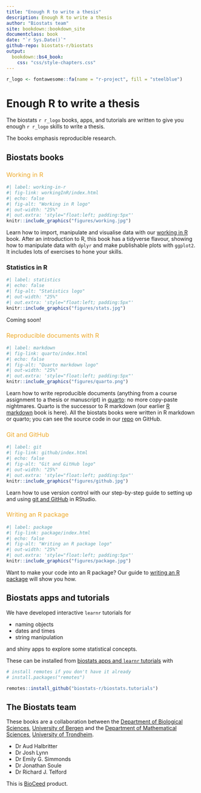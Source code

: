 ```yaml
---
title: "Enough R to write a thesis"
description: Enough R to write a thesis
author: "Biostats team"
site: bookdown::bookdown_site
documentclass: book
date: "`r Sys.Date()`"
github-repo: biostats-r/biostats
output:
  bookdown::bs4_book:
    css: "css/style-chapters.css"
---
```


```r
r_logo <- fontawesome::fa(name = "r-project", fill = "steelblue")
```

# Enough R to write a thesis {.unnumbered}

The biostats `r r_logo` books, apps, and tutorials are written to give you enough `r r_logo` skills to write a thesis.

The books emphasis reproducible research.

## Biostats books {.unnumbered}

```{=html}
<style>
a.book:link { color:#eeaa2c; text-decoration:none; font-weight:normal; }
a.book:visited { color: #eeaa2c; text-decoration:none; font-weight:normal; }
a.book:hover { color: #eeaa2c; text-decoration:underline; font-weight:normal; }
a.book:active { color: #eeaa2c; text-decoration:none; font-weight:normal; }
</style>
```
### <a class = "book" href = "workingInR/index.html">Working in R</a> {.unnumbered}

::: inline-figure
```r
#| label: working-in-r
#| fig-link: workingInR/index.html
#| echo: false
#| fig-alt: "Working in R logo"
#| out-width: "25%"
#| out.extra: 'style="float:left; padding:5px"'
knitr::include_graphics("figures/working.jpg")
```

Learn how to import, manipulate and visualise data with our [working in R](workingInR/index.html) book.
After an introduction to R, this book has a tidyverse flavour, showing how to manipulate data with `dplyr` and make publishable plots with `ggplot2`.
It includes lots of exercises to hone your skills.
:::



### Statistics in R {.unnumbered}

::: inline-figure
```r
#| label: statistics
#| echo: false
#| fig-alt: "Statistics logo"
#| out-width: "25%"
#| out.extra: 'style="float:left; padding:5px"'
knitr::include_graphics("figures/stats.jpg")
```

Coming soon!
:::

### <a class = "book" href = "rmarkdown/index.html">Reproducible documents with R</a> {.unnumbered}

::: inline-figure
```r
#| label: markdown
#| fig-link: quarto/index.html
#| echo: false
#| fig-alt: "Quarto markdown logo"
#| out-width: "25%"
#| out.extra: 'style="float:left; padding:5px"'
knitr::include_graphics("figures/quarto.png")
```

Learn how to write reproducible documents (anything from a course assignment to a thesis or manuscript) in [quarto](quarto/index.html): no more copy-paste nightmares.
Quarto is the successor to R markdown (our earlier [R markdown](rmarkdown/index.html) book is here).
All the biostats books were written in R markdown or quarto; you can see the source code in our [repo](https://github.com/biostats-r/biostats) on GitHub.
:::

### <a class = "book" href = "github/index.html">Git and GitHub</a> {.unnumbered}

::: inline-figure
```r
#| label: git
#| fig-link: github/index.html
#| echo: false
#| fig-alt: "Git and GitHub logo"
#| out-width: "25%"
#| out.extra: 'style="float:left; padding:5px"'
knitr::include_graphics("figures/github.jpg")
```

Learn how to use version control with our step-by-step guide to setting up and using [git and GitHub](github/index.html) in RStudio.
:::

### <a class = "book" href = "package/index.html">Writing an R package</a> {.unnumbered}

::: inline-figure
```r
#| label: package
#| fig-link: package/index.html
#| echo: false
#| fig-alt: "Writing an R package logo"
#| out-width: "25%"
#| out.extra: 'style="float:left; padding:5px"'
knitr::include_graphics("figures/package.jpg")
```

Want to make your code into an R package?
Our guide to [writing an R package](package/index.html) will show you how.
:::

## Biostats apps and tutorials {.unnumbered}

We have developed interactive `learnr` tutorials for

-   naming objects
-   dates and times
-   string manipulation

and shiny apps to explore some statistical concepts.

These can be installed from [biostats apps and `learnr` tutorials](https://github.com/biostats-r/biostats.tutorials) with

```r
# install remotes if you don't have it already
# install.packages("remotes")

remotes::install_github("biostats-r/biostats.tutorials")
```

## The Biostats team {.unnumbered}

These books are a collaboration between the [Department of Biological Sciences](https://www.uib.no/en/bio), [University of Bergen](https://www.uib.no/en) and the [Department of Mathematical Sciences](https://www.ntnu.edu/imf), [University of Trondheim](https://www.ntnu.edu/).

-   Dr Aud Halbritter
-   Dr Josh Lynn
-   Dr Emily G. Simmonds
-   Dr Jonathan Soule
-   Dr Richard J. Telford

This is [BioCeed](https://bioceed.w.uib.no/) product.
